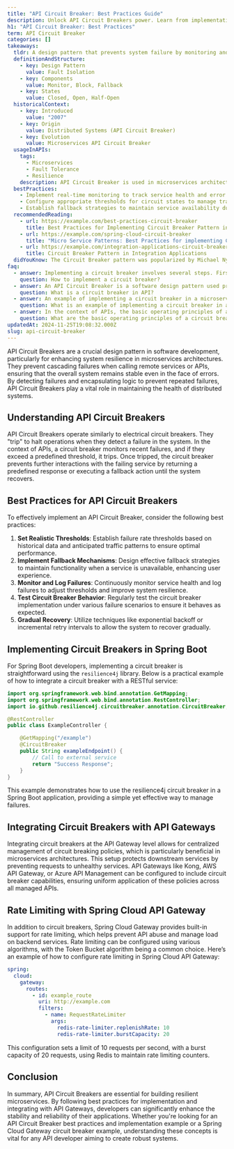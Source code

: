 ```yaml
---
title: "API Circuit Breaker: Best Practices Guide"
description: Unlock API Circuit Breakers power. Learn from implementation examples. Explore Spring Boot and API Gateway integration.
h1: "API Circuit Breaker: Best Practices"
term: API Circuit Breaker
categories: []
takeaways:
  tldr: A design pattern that prevents system failure by monitoring and managing service errors.
  definitionAndStructure:
    - key: Design Pattern
      value: Fault Isolation
    - key: Components
      value: Monitor, Block, Fallback
    - key: States
      value: Closed, Open, Half-Open
  historicalContext:
    - key: Introduced
      value: "2007"
    - key: Origin
      value: Distributed Systems (API Circuit Breaker)
    - key: Evolution
      value: Microservices API Circuit Breaker
  usageInAPIs:
    tags:
      - Microservices
      - Fault Tolerance
      - Resilience
    description: API Circuit Breaker is used in microservices architecture to prevent cascading failures by isolating faulty services. It monitors service errors, blocks further requests when a failure threshold is reached, and provides fallback responses to maintain system functionality.
  bestPractices:
    - Implement real-time monitoring to track service health and error rates.
    - Configure appropriate thresholds for circuit states to manage transient issues.
    - Establish fallback strategies to maintain service availability during failures.
  recommendedReading:
    - url: https://example.com/best-practices-circuit-breaker
      title: Best Practices for Implementing Circuit Breaker Pattern in Microservices
    - url: https://example.com/spring-cloud-circuit-breaker
      title: "Micro Service Patterns: Best Practices for implementing Circuit Breaker with Spring Cloud"
    - url: https://example.com/integration-applications-circuit-breaker
      title: Circuit Breaker Pattern in Integration Applications
  didYouKnow: The Circuit Breaker pattern was popularized by Michael Nygard's book 'Release It!' in 2007, where it was introduced as a strategy to prevent cascading failures in distributed systems.
faq:
  - answer: Implementing a circuit breaker involves several steps. First, initialize the circuit breaker with specific parameters such as timeout, failureThreshold, and retryTimePeriod. The circuit breaker starts in a closed state, allowing calls to pass through. If calls are successful, the state is reset. However, if failures exceed the defined threshold, the circuit breaker transitions to an open state, preventing further calls. This mechanism helps to prevent system overload and allows the failing service time to recover.
    question: How to implement a circuit breaker?
  - answer: An API Circuit Breaker is a software design pattern used primarily in distributed systems and microservices architectures. It enhances the reliability and fault tolerance of applications that interact with remote services or components over a network. The circuit breaker monitors the success or failure of requests to these services. If failures exceed a certain threshold, the circuit breaker trips, and further calls are blocked until a specified timeout period has passed, preventing system overload and allowing the failing service to recover.
    question: What is a circuit breaker in API?
  - answer: An example of implementing a circuit breaker in a microservice system can be seen in the RegistrationServiceProxy from the Microservices Example application. This component, written in Scala, uses a circuit breaker to handle failures when invoking a remote service. The @HystrixCommand annotation arranges for calls to the registerUser() function to be executed using a circuit breaker. If the remote service fails repeatedly, the circuit breaker trips, preventing further calls and allowing the service to recover.
    question: What is an example of implementing a circuit breaker in a microservice system?
  - answer: In the context of APIs, the basic operating principles of a circuit breaker involve monitoring the success or failure of network requests. When the circuit breaker is closed, requests pass through. If a request fails, the failure count increases. If this count exceeds a pre-defined threshold within a certain time period, the circuit breaker 'trips' and moves to the open state, blocking further requests. After a pre-defined timeout period, the circuit breaker enters a half-open state, allowing a limited number of test requests. If these succeed, the circuit breaker closes again; if they fail, it reopens.
    question: What are the basic operating principles of a circuit breaker?
updatedAt: 2024-11-25T19:08:32.000Z
slug: api-circuit-breaker
---
```


API Circuit Breakers are a crucial design pattern in software development, particularly for enhancing system resilience in microservices architectures. They prevent cascading failures when calling remote services or APIs, ensuring that the overall system remains stable even in the face of errors. By detecting failures and encapsulating logic to prevent repeated failures, API Circuit Breakers play a vital role in maintaining the health of distributed systems.

## Understanding API Circuit Breakers

API Circuit Breakers operate similarly to electrical circuit breakers. They "trip" to halt operations when they detect a failure in the system. In the context of APIs, a circuit breaker monitors recent failures, and if they exceed a predefined threshold, it trips. Once tripped, the circuit breaker prevents further interactions with the failing service by returning a predefined response or executing a fallback action until the system recovers.

## Best Practices for API Circuit Breakers

To effectively implement an API Circuit Breaker, consider the following best practices:

1. **Set Realistic Thresholds**: Establish failure rate thresholds based on historical data and anticipated traffic patterns to ensure optimal performance.
2. **Implement Fallback Mechanisms**: Design effective fallback strategies to maintain functionality when a service is unavailable, enhancing user experience.
3. **Monitor and Log Failures**: Continuously monitor service health and log failures to adjust thresholds and improve system resilience.
4. **Test Circuit Breaker Behavior**: Regularly test the circuit breaker implementation under various failure scenarios to ensure it behaves as expected.
5. **Gradual Recovery**: Utilize techniques like exponential backoff or incremental retry intervals to allow the system to recover gradually.

## Implementing Circuit Breakers in Spring Boot

For Spring Boot developers, implementing a circuit breaker is straightforward using the `resilience4j` library. Below is a practical example of how to integrate a circuit breaker with a RESTful service:

```java
import org.springframework.web.bind.annotation.GetMapping;
import org.springframework.web.bind.annotation.RestController;
import io.github.resilience4j.circuitbreaker.annotation.CircuitBreaker;

@RestController
public class ExampleController {

    @GetMapping("/example")
    @CircuitBreaker
    public String exampleEndpoint() {
        // Call to external service
        return "Success Response";
    }
}
```

This example demonstrates how to use the resilience4j circuit breaker in a Spring Boot application, providing a simple yet effective way to manage failures.

## Integrating Circuit Breakers with API Gateways

Integrating circuit breakers at the API Gateway level allows for centralized management of circuit breaking policies, which is particularly beneficial in microservices architectures. This setup protects downstream services by preventing requests to unhealthy services. API Gateways like Kong, AWS API Gateway, or Azure API Management can be configured to include circuit breaker capabilities, ensuring uniform application of these policies across all managed APIs.

## Rate Limiting with Spring Cloud API Gateway

In addition to circuit breakers, Spring Cloud Gateway provides built-in support for rate limiting, which helps prevent API abuse and manage load on backend services. Rate limiting can be configured using various algorithms, with the Token Bucket algorithm being a common choice. Here’s an example of how to configure rate limiting in Spring Cloud API Gateway:

```yaml
spring:
  cloud:
    gateway:
      routes:
        - id: example_route
          uri: http://example.com
          filters:
            - name: RequestRateLimiter
              args:
                redis-rate-limiter.replenishRate: 10
                redis-rate-limiter.burstCapacity: 20
```

This configuration sets a limit of 10 requests per second, with a burst capacity of 20 requests, using Redis to maintain rate limiting counters.

## Conclusion

In summary, API Circuit Breakers are essential for building resilient microservices. By following best practices for implementation and integrating with API Gateways, developers can significantly enhance the stability and reliability of their applications. Whether you're looking for an API Circuit Breaker best practices and implementation example or a Spring Cloud Gateway circuit breaker example, understanding these concepts is vital for any API developer aiming to create robust systems.